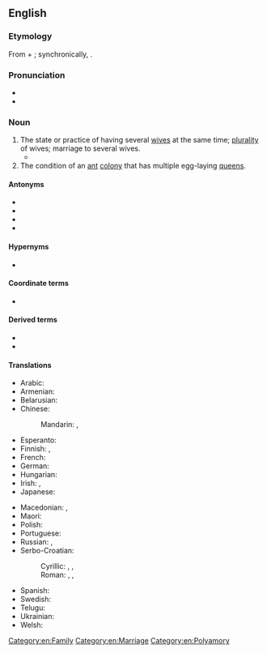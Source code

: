 ==English==

===Etymology===
From {{der|en|grc|πολύ||many}} + {{m|grc|γυνή||woman, wife}}; synchronically, {{affix|en|poly-|-gyny}}.

===Pronunciation===
* {{IPA|en|/pəˈlɪd͡ʒ.ɪ.ni/}}
* {{audio|en|LL-Q1860 (eng)-Vealhurl-polygyny.wav |Audio (Southern England)}}

===Noun===
{{en-noun|~}}

# The state or practice of having several [[wife|wives]] at the same time; [[plurality]] of wives; marriage to several wives.
#* {{quote-book|en|title=The Principles of Sociology|author={{w|Herbert Spencer}}|year=1883|page=685|text=We may infer that in most cases where '''polygyny''' exists, monogamy co-exists to a greater extent, and in all other cases to a considerable extent.}}
# The condition of an [[ant]] [[colony]] that has multiple egg-laying [[queen]]s.

====Antonyms====
* {{l|en|monogamy}}
* {{l|en|monogyny}}
* {{l|en|oligogyny}}
* {{l|en|polyandry}}

====Hypernyms====
* {{l|en|polygamy}}

====Coordinate terms====
* {{l|en|bigamy}}

====Derived terms====
* {{l|en|polygynist}}
* {{l|en|polygynous}}

====Translations====
{{trans-top|plurality of wives at the same time}}
* Arabic: {{t|ar|تَعَدُّد اَلزَّوْجَات|m}}
* Armenian: {{t+|hy|բազմակնություն}}
* Belarusian: {{t|be|многажо́нства|n}}
* Chinese:
*: Mandarin: {{t+|cmn|一夫多妻|tr=yīfūduōqī|sc=Hani}}, {{t+|cmn|一夫多妻制|tr=yīfūduōqīzhì|sc=Hani}}
* Esperanto: {{t|eo|poligamio}}
* Finnish: {{t|fi|monivaimoisuus}}, {{t+|fi|polygynia}}
* French: {{t+|fr|polygynie|f}}
* German: {{t+|de|Polygynie|f}}
* Hungarian: {{t|hu|többnejűség}}
* Irish: {{t|ga|polaigíneas|m}}, {{t|ga|il-leannántacht|f}}
* Japanese: {{t|ja|一夫多妻|tr=ippu-tasai}}
{{trans-mid}}
* Macedonian: {{t|mk|многуже́нство|n}}, {{t|mk|полигинија|f}}
* Maori: {{t|mi|tāne moe tokomaha}}
* Polish: {{t+|pl|poligynia|f}}
* Portuguese: {{t+|pt|poliginia|f}}
* Russian: {{t+|ru|многожёнство|n}}, {{t+|ru|полигини́я|f}}
* Serbo-Croatian:
*: Cyrillic: {{t|sh|многоже́нство|n|sc=Cyrl}}, {{t|sh|вишеженство|n|sc=Cyrl}}, {{t|sh|полигѝнија|f|sc=Cyrl}}
*: Roman: {{t+|sh|mnogožénstvo|n}}, {{t+|sh|višeženstvo|n}}, {{t+|sh|poligìnija|f}}
* Spanish: {{t+|es|poliginia|f}}
* Swedish: {{t+|sv|månggifte|n}}
* Telugu: {{t+|te|బహుభార్యాత్వము}}
* Ukrainian: {{t+|uk|багатоже́нство|n}}
* Welsh: {{t|cy|amlwreiciaeth|f}}
{{trans-bottom}}

[[Category:en:Family]]
[[Category:en:Marriage]]
[[Category:en:Polyamory]]